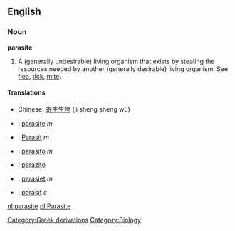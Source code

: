 ==English==

===Noun===
'''parasite'''
#A (generally undesirable) living organism that exists by stealing the resources needed by another (generally desirable) living organism. See [[flea]], [[tick]], [[mite]].  

====Translations====
*Chinese: [[寄生生物]] (jì shēng shēng wù)
*{{fr}}: [[parasite]] ''m''
*{{de}}: [[Parasit]] ''m''
*{{es}}: [[parásito]] ''m''
*{{io}}: [[parazito]]
*{{nl}}: [[parasiet]] ''m''
*{{sv}}: [[parasit]] ''c''

[[Category:Greek derivations]][[Category:Biology]]

[[nl:parasite]]
[[pl:Parasite]]